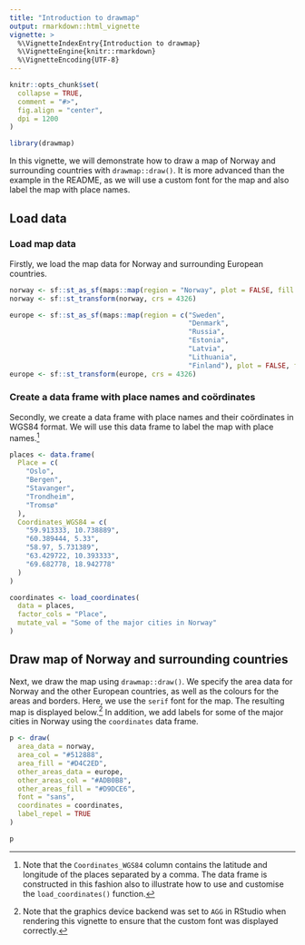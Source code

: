 ```yaml
---
title: "Introduction to drawmap"
output: rmarkdown::html_vignette
vignette: >
  %\VignetteIndexEntry{Introduction to drawmap}
  %\VignetteEngine{knitr::rmarkdown}
  %\VignetteEncoding{UTF-8}
---
```


```r
knitr::opts_chunk$set(
  collapse = TRUE,
  comment = "#>",
  fig.align = "center",
  dpi = 1200
)
```

```r
library(drawmap)
```

In this vignette, we will demonstrate how to draw a map of Norway and surrounding countries with `drawmap::draw()`. It is more advanced than the example in the README, as we will use a custom font for the map and also label the map with place names.

## Load data

### Load map data

Firstly, we load the map data for Norway and surrounding European countries.

```r
norway <- sf::st_as_sf(maps::map(region = "Norway", plot = FALSE, fill = TRUE))
norway <- sf::st_transform(norway, crs = 4326)

europe <- sf::st_as_sf(maps::map(region = c("Sweden",
                                            "Denmark",
                                            "Russia",
                                            "Estonia",
                                            "Latvia",
                                            "Lithuania",
                                            "Finland"), plot = FALSE, fill = TRUE))
europe <- sf::st_transform(europe, crs = 4326)
```

### Create a data frame with place names and coördinates

Secondly, we create a data frame with place names and their coördinates in WGS84 format. We will use this data frame to label the map with place names.^[Note that the `Coordinates_WGS84` column contains the latitude and longitude of the places separated by a comma. The data frame is constructed in this fashion also to illustrate how to use and customise the `load_coordinates()` function.]

```r
places <- data.frame(
  Place = c(
    "Oslo",
    "Bergen",
    "Stavanger",
    "Trondheim",
    "Tromsø"
  ),
  Coordinates_WGS84 = c(
    "59.913333, 10.738889",
    "60.389444, 5.33",
    "58.97, 5.731389",
    "63.429722, 10.393333",
    "69.682778, 18.942778"
  )
)

coordinates <- load_coordinates(
  data = places,
  factor_cols = "Place",
  mutate_val = "Some of the major cities in Norway"
)
```

## Draw map of Norway and surrounding countries

Next, we draw the map using `drawmap::draw()`. We specify the area data for Norway and the other European countries, as well as the colours for the areas and borders. Here, we use the `serif` font for the map. The resulting map is displayed below.^[Note that the graphics device backend was set to `AGG` in RStudio when rendering this vignette to ensure that the custom font was displayed correctly.] In addition, we add labels for some of the major cities in Norway using the `coordinates` data frame.

```r
p <- draw(
  area_data = norway,
  area_col = "#512888",
  area_fill = "#D4C2ED",
  other_areas_data = europe,
  other_areas_col = "#ADB0B8",
  other_areas_fill = "#D9DCE6",
  font = "sans",
  coordinates = coordinates,
  label_repel = TRUE
)

p
```
